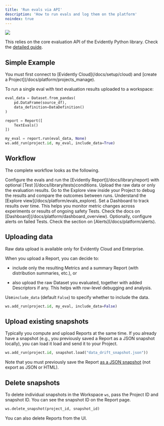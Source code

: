 ```yaml
---
title: 'Run evals via API'
description: 'How to run evals and log them on the platform'
noindex: true
---
```


![](/images/evals_flow_python.png)

This relies on the core evaluation API of the Evidently Python library. Check the [detailed guide](/docs/library/evaluations_overview).

## Simple Example

<Tip>
  You must first connect to [Evidently Cloud](/docs/setup/cloud) and [create a Project](/docs/platform/projects_manage).
</Tip>

To run a single eval with text evaluation results uploaded to a workspace:

```python
eval_data = Dataset.from_pandas(
    pd.DataFrame(source_df),
    data_definition=DataDefinition()
)

report = Report([
    TextEvals()
])

my_eval = report.run(eval_data, None)
ws.add_run(project.id, my_eval, include_data=True)
```

## Workflow

The complete workflow looks as the following.

<Steps>
  <Step title="Run a Report">
    Configure the evals and run the [Evidently Report](/docs/library/report) with optional [Test ](/docs/library/tests)conditions.
  </Step>

  <Step title="Upload to the platform">
    Upload the raw data or only the evaluation results.
  </Step>

  <Step title="Explore the results">
    Go to the Explore view inside your Project to debug the results and compare the outcomes between runs. Understand the [Explore view](/docs/platform/evals_explore).
  </Step>

  <Step title="(Optional) Set up a Dashboard">
    Set a Dashboard to track results over time. This helps you monitor metric changes across experiments or results of ongoing safety Tests. Check the docs on [Dashboard](/docs/platform/dashboard_overview).
  </Step>

  <Step title="(Optional) Configure alerts">
    Optionally, configure alerts on failed Tests. Check the section on [Alerts](/docs/platform/alerts).
  </Step>
</Steps>

## Uploading data

<Check>
  Raw data upload is available only for Evidently Cloud and Enterprise.
</Check>

When you upload a Report, you can decide to:

* include only the resulting Metrics and a summary Report (with distribution summaries, etc.), or

* also upload the raw Dataset you evaluated, together with added Descriptors if any. This helps with row-level debugging and analysis.

Use`include_data` (default `False`) to specify whether to include the data.

```python
ws.add_run(project.id, my_eval, include_data=False)
```

## Upload existing snapshots

Typically you compute and upload Reports at the same time. If you already have a snapshot (e.g., you previously saved a Report as a JSON snapshot locally), you can load it load and send it to your Project.&#x20;

```python
ws.add_run(project.id, snapshot.load("data_drift_snapshot.json"))
```

Note that you must previously save the Report [as a JSON snapshot](/docs/library/output_formats) (not export as JSON or HTML).

## Delete snapshots

To delete individual snapshots in the Workspace `ws`, pass the Project ID and snapshot ID. You can see the snapshot ID on the Report page.&#x20;

```python
ws.delete_snapshot(project_id, snapshot_id)
```

You can also delete Reports from the UI.